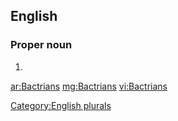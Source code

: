 ==English==

===Proper noun===
{{en-proper noun}}

# {{plural of|Bactrian|lang=en|nocat=1}}[[Category:English plurals]]

[[ar:Bactrians]]
[[mg:Bactrians]]
[[vi:Bactrians]]